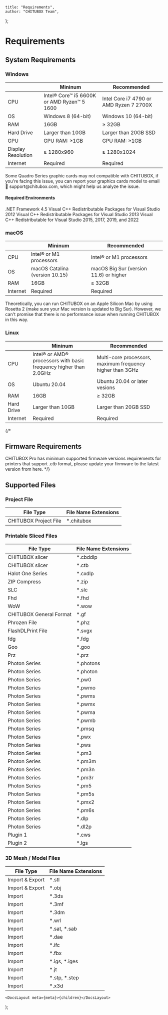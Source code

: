 
	title: "Requirements",
	author: "CHITUBOX Team",
};

# Requirements

## System Requirements

### Windows

|                    | Mininum                                    | Recommended                             |
| ------------------ | ------------------------------------------ | --------------------------------------- |
| CPU                | Intel® Core™ i5 6600K or AMD Ryzen™ 5 1600 | Intel Core i7 4790 or AMD Ryzen 7 2700X |
| OS                 | Windows 8 (64-bit)                         | Windows 10 (64-bit)                     |
| RAM                | 16GB                                       | ≥ 32GB                                  |
| Hard Drive         | Larger than 10GB                           | Larger than 20GB SSD                    |
| GPU                | GPU RAM: ≥1GB                              | GPU RAM: ≥1GB                           |
| Display Resolution | ≥ 1280x960                                 | ≥ 1280x1024                             |
| Internet           | Required                                   | Required                                |

<Admonition type="warning">
	Some Quadro Series graphic cards may not compatible with CHITUBOX, if you're
	facing this issue, you can report your graphics cards model to email
	<SpanA href="mailto:support@chitubox.com">📧 support@chitubox.com</SpanA>, which
	might help us analyze the issue.
</Admonition>

#### Required Environments

<SpanA href="https://www.microsoft.com/en-us/download/details.aspx?id=30653">
	.NET Framework 4.5
</SpanA>

<SpanA href="https://www.microsoft.com/en-us/download/details.aspx?id=30679">
	Visual C++ Redistributable Packages for Visual Studio 2012
</SpanA>

<SpanA href="https://www.microsoft.com/en-us/download/details.aspx?id=40784">
	Visual C++ Redistributable Packages for Visual Studio 2013
</SpanA>

<SpanA href="https://support.microsoft.com/en-us/topic/the-latest-supported-visual-c-downloads-2647da03-1eea-4433-9aff-95f26a218cc0">
	Visual C++ Redistributable for Visual Studio 2015, 2017, 2019, and 2022
</SpanA>

### macOS

|          | Mininum                        | Recommended                            |
| -------- | ------------------------------ | -------------------------------------- |
| CPU      | Intel® or M1 processors        | Intel® or M1 processors                |
| OS       | macOS Catalina (version 10.15) | macOS Big Sur (version 11.6) or higher |
| RAM      | 16GB                           | ≥ 32GB                                 |
| Internet | Required                       | Required                               |

<Admonition type="note">
	Theoretically, you can run CHITUBOX on an Apple Silicon Mac by using Rosetta
	2 (make sure your Mac version is updated to Big Sur). However, we can't
	promise that there is no performance issue when running CHITUBOX in this
	way.
</Admonition>

### Linux

|            | Mininum                                                           | Recommended                                               |
| ---------- | ----------------------------------------------------------------- | --------------------------------------------------------- |
| CPU        | Intel® or AMD® processors with basic frequency higher than 2.0GHz | Multi-core processors, maximum frequency higher than 3GHz |
| OS         | Ubuntu 20.04                                                      | Ubuntu 20.04 or later vesions                             |
| RAM        | 16GB                                                              | ≥ 32GB                                                    |
| Hard Drive | Larger than 10GB                                                  | Larger than 20GB SSD                                      |
| Internet   | Required                                                          | Required                                                  |

{/*
## Firmware Requirements

CHITUBOX Pro has minimum supported firmware versions requirements for printers that support _.ctb_ format, please update your firmware to the latest version from <SpanA href="https://www.chitubox.com/en/download/chitubox-free#firmwareList">here</SpanA>.
*/}

## Supported Files

### Project File

| File Type             | File Name Extensions |
| --------------------- | -------------------- |
| CHITUBOX Project File | \*.chitubox          |

### Printable Sliced Files

| File Type               | File Name Extensions |
| ----------------------- | -------------------- |
| CHITUBOX slicer         | \*.cbddlp            |
| CHITUBOX slicer         | \*.ctb               |
| Halot One Series        | \*.cxdlp             |
| ZIP Compress            | \*.zip               |
| SLC                     | \*.slc               |
| Fhd                     | \*.fhd               |
| WoW                     | \*.wow               |
| CHITUBOX General Format | \*.gf                |
| Phrozen File            | \*.phz               |
| FlashDLPrint File       | \*.svgx              |
| fdg                     | \*.fdg               |
| Goo                     | \*.goo               |
| Prz                     | \*.prz               |
| Photon Series           | \*.photons           |
| Photon Series           | \*.photon            |
| Photon Series           | \*.pw0               |
| Photon Series           | \*.pwmo              |
| Photon Series           | \*.pwms              |
| Photon Series           | \*.pwmx              |
| Photon Series           | \*.pwma              |
| Photon Series           | \*.pwmb              |
| Photon Series           | \*.pmsq              |
| Photon Series           | \*.pwx               |
| Photon Series           | \*.pws               |
| Photon Series           | \*.pm3               |
| Photon Series           | \*.pm3m              |
| Photon Series           | \*.pm3n              |
| Photon Series           | \*.pm3r              |
| Photon Series           | \*.pm5               |
| Photon Series           | \*.pm5s              |
| Photon Series           | \*.pmx2              |
| Photon Series           | \*.pm6s              |
| Photon Series           | \*.dlp               |
| Photon Series           | \*.dl2p              |
| Plugin 1                | \*.cws               |
| Plugin 2                | \*.lgs               |

### 3D Mesh / Model Files

| File Type       | File Name Extensions |
| --------------- | -------------------- |
| Import & Export | \*.stl               |
| Import & Export | \*.obj               |
| Import          | \*.3ds               |
| Import          | \*.3mf               |
| Import          | \*.3dm               |
| Import          | \*.wrl               |
| Import          | \*.sat, \*.sab       |
| Import          | \*.dae               |
| Import          | \*.ifc               |
| Import          | \*.fbx               |
| Import          | \*.igs, \*.iges      |
| Import          | \*.jt                |
| Import          | \*.stp, \*.step      |
| Import          | \*.x3d               |

	<DocsLayout meta={meta}>{children}</DocsLayout>
);
